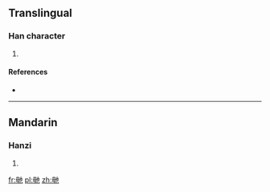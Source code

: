 ==Translingual==

===Han character===
{{Han char|rn=80|rad=毋|as=04|sn=8|four=|canj=田卜心木 (WYPD)}}

# {{defn|Han|sort=毋04}}

====References====
* {{Han ref|kx=0589.050|dkj=16729|dj=0981.070|hdz=42382.030|uh=6BD1|ud=27601}}

----

==Mandarin==

===Hanzi===
{{cmn-hanzi|pin=[[zuǒ]] ([[zuo3]])|wg=tso<sup>3</sup>}}

# {{defn|lang=cmn|sort=毋04}}

[[fr:毑]]
[[pl:毑]]
[[zh:毑]]